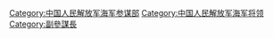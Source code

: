 [[Category:中国人民解放军海军参谋部|Category:中国人民解放军海军参谋部]]
[[Category:中国人民解放军海军将领|Category:中国人民解放军海军将领]]
[[Category:副參謀長|Category:副參謀長]]